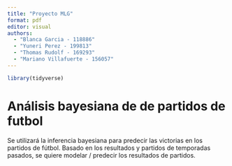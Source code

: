 ```yaml
---
title: "Proyecto MLG"
format: pdf
editor: visual
authors: 
  - "Blanca Garcia - 118886"
  - "Yuneri Perez - 199813"
  - "Thomas Rudolf - 169293"
  - "Mariano Villafuerte - 156057"
---
```


```r
library(tidyverse)
```

# Análisis bayesiana de de partidos de futbol

Se utilizará la inferencia bayesiana para predecir las victorias en los partidos de fútbol. Basado en los resultados y partidos de temporadas pasados, se quiere modelar / predecir los resultados de partidos.
